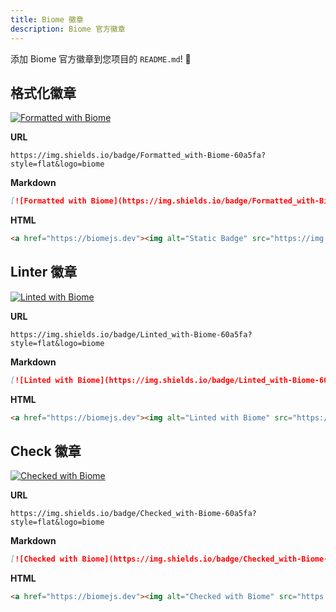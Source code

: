 ```yaml
---
title: Biome 徽章
description: Biome 官方徽章
---
```


添加 Biome 官方徽章到您项目的 `README.md`! 💅

## 格式化徽章

[![Formatted with Biome](https://img.shields.io/badge/Formatted_with-Biome-60a5fa?style=flat&logo=biome)](https://biomejs.dev/)

**URL**

```
https://img.shields.io/badge/Formatted_with-Biome-60a5fa?style=flat&logo=biome
```

**Markdown**

```markdown
[![Formatted with Biome](https://img.shields.io/badge/Formatted_with-Biome-60a5fa?style=flat&logo=biome)](https://biomejs.dev/)
```

**HTML**

```html
<a href="https://biomejs.dev"><img alt="Static Badge" src="https://img.shields.io/badge/Formatted_with-Biome-60a5fa?style=flat&logo=biome"></a>
```

## Linter 徽章

[![Linted with Biome](https://img.shields.io/badge/Linted_with-Biome-60a5fa?style=flat&logo=biome)](https://biomejs.dev)

**URL**

```
https://img.shields.io/badge/Linted_with-Biome-60a5fa?style=flat&logo=biome
```

**Markdown**

```markdown
[![Linted with Biome](https://img.shields.io/badge/Linted_with-Biome-60a5fa?style=flat&logo=biome)](https://biomejs.dev)
```

**HTML**

```html
<a href="https://biomejs.dev"><img alt="Linted with Biome" src="https://img.shields.io/badge/Linted_with-Biome-60a5fa?style=flat&logo=biome"></a>
```

## Check 徽章

[![Checked with Biome](https://img.shields.io/badge/Checked_with-Biome-60a5fa?style=flat&logo=biome)](https://biomejs.dev)

**URL**

```
https://img.shields.io/badge/Checked_with-Biome-60a5fa?style=flat&logo=biome
```

**Markdown**

```markdown
[![Checked with Biome](https://img.shields.io/badge/Checked_with-Biome-60a5fa?style=flat&logo=biome)](https://biomejs.dev)
```

**HTML**

```html
<a href="https://biomejs.dev"><img alt="Checked with Biome" src="https://img.shields.io/badge/Checked_with-Biome-60a5fa?style=flat&logo=biome"></a>
```

